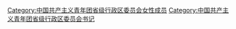 [[Category:中国共产主义青年团省级行政区委员会女性成员|Category:中国共产主义青年团省级行政区委员会女性成员]]
[[Category:中国共产主义青年团省级行政区委员会书记|Category:中国共产主义青年团省级行政区委员会书记]]